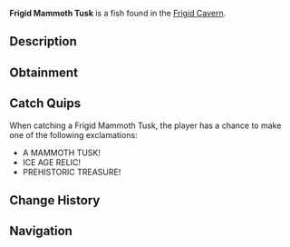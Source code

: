 {{FishInfobox
|image          = Frigid Mammoth Tusk.png
|rarity         = Mythical
|sea            = First Sea
|location       = [[Frigid Cavern]]
|sublocation    = 
|sources        = Fishing Rod
|radar_location = 
|prog_speed     = -40
|xp             = 1200
|weather        = 
|time           = 
|season         = Winter
|bait           = 
|base_weight    = 500
|base_value     = 3000
|weight_range   = 250
|base_chance    = 0.05
|base_resil     = 15
}}
'''Frigid Mammoth Tusk''' is a {{Rarity|Mythical}} fish found in the [[Frigid Cavern]].

== Description ==
{{Description|A massive mammoth tusk perfectly preserved in ancient ice, still emanating prehistoric power.|Bestiary Entry}}

== Obtainment ==
{{Description|Hidden in the oldest, deepest part of the frozen cavern.|Bestiary Hint}}
{{Fish Availability|
Frigid Cavern
|top_rods      = 
Leviathan's Fang Rod\81205.44\261262.41;
Free Spirit Rod\73906.35\256609.94;
Trident Rod\71002.77\246528.42;
No-Life Rod\57500.82\182648.54;
Seraphic Rod\55924.41\160897.48;
Resourceful Rod\41304.56\125498.45;
Destiny Rod\42882.7\122955.64;
Heaven's Rod\43366.41\134083.16;
Azure Of Lagoon\50303.06\183703.37;
Abyssal Specter Rod\46296.55\155831.9;
Zeus Rod\46342.32\140377.49;
Blazebringer Rod\44271.07\134888.45;
Ethereal Prism Rod\55689.84\156346.1;
Rod Of The Forgotten Fang\51883.95\155229.96;
Challenger's Rod\51821.95\161852.27;
Rod Of The Depths\46543.99\137427.08;
Verdant Shear Rod\45715.76\139530.21;
Rod Of The Exalted One\44601.5\131092.74;
Depthseeker Rod\42822.45\135010.74;
Avalanche Rod\38237.92\119530.36;
Volcanic Rod\36152.16\110942.86;
Steady Rod\12916.94\46322.56
|recommended   = Trident Rod
}}

== Catch Quips ==
When catching a Frigid Mammoth Tusk, the player has a chance to make one of the following exclamations:
* A MAMMOTH TUSK!
* ICE AGE RELIC!
* PREHISTORIC TREASURE!

== Change History ==
{{Change History|{{subst:Current Version}}}}

== Navigation ==
{{Fish Navbox|Frigid Cavern}}